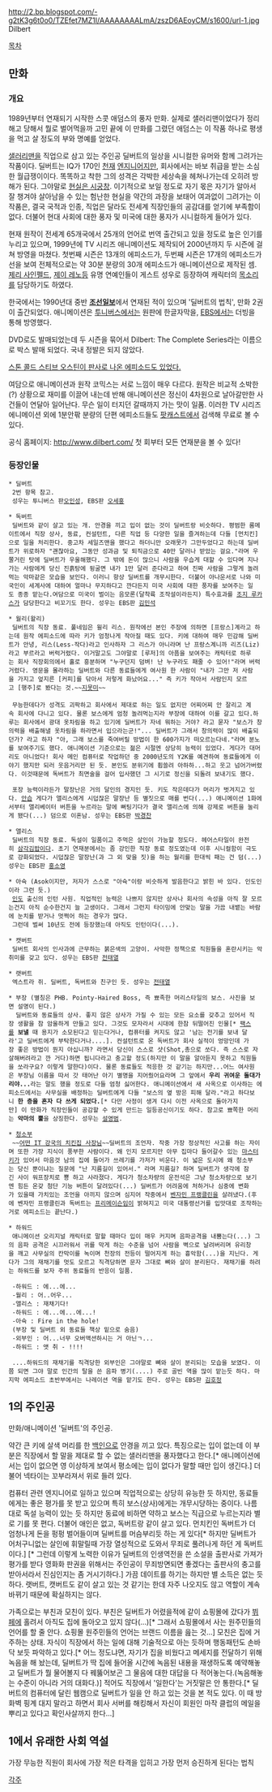 http://2.bp.blogspot.com/-g2tK3g6t0o0/TZEfet7MZ1I/AAAAAAAALmA/zszD6AEoyCM/s1600/url-1.jpg
Dilbert

[[목차]]
== 만화 ==
=== 개요 ===
1989년부터 연재되기 시작한 스콧 애덤스의 풍자 만화. 실제로 샐러리맨이었다가 정리해고 당해서 뭘로 벌어먹을까 고민 끝에 이 만화를 그렸던 애덤스는 이 작품 하나로 평생을 먹고 살 정도의 부와 명예를 얻었다.

[[샐러리맨]]을 직업으로 삼고 있는 주인공 딜버트의 일상을 시니컬한 유머와 함께 그려가는 작품이다. 딜버트는 IQ가 170인 [[천재]] [[엔지니어]]지만, 회사에서는 바보 취급을 받는 소심한 월급쟁이이다. 똑똑하고 착한 그의 성격은 각박한 세상속을 헤쳐나가는데 오히려 방해가 된다. 그야말로 [[현실은 시궁창]]. 이기적으로 보일 정도로 자기 몫은 자기가 알아서 잘 챙겨야 살아남을 수 있는 험난한 현실을 약간의 과장을 보태어 여과없이 그려가는 이 작품은, 결국 국적과 인종, 직업은 달라도 전세계 직장인들의 공감대를 얻기에 부족함이 없다. 더불어 현대 사회에 대한 풍자 및 미국에 대한 풍자가 시니컬하게 들어가 있다. 

현재 원작이 전세계 65개국에서 25개의 언어로 번역 출간되고 있을 정도로 높은 인기를 누리고 있으며, 1999년에 TV 시리즈 애니메이션도 제작되어 2000년까지 두 시즌에 걸쳐 방영을 마쳤다. 첫번째 시즌은 13개의 에피소드가, 두번째 시즌은 17개의 에피소드가 선을 보여 전체적으로는 약 30분 분량의 30개 에피소드가 애니메이션으로 제작된 셈. 
[[제리 사인펠드]], [[제이 레노]]등 유명 연예인들이 게스트 성우로 등장하여 캐릭터의 [[목소리]]를 담당하기도 하였다.

한국에서는 1990년대 중반 '''[[조선일보]]'''에서 연재된 적이 있으며 '딜버트의 법칙', 만화 2권이 출간되었다. 애니메이션은 [[투니버스]]에서는 원판에 한글자막을, [[EBS]]에서는 더빙을 통해 방영했다.  

DVD로도 발매되었는데 두 시즌을 묶어서 Dilbert: The Complete Series라는 이름으로 박스 발매 되었다. 국내 정발은 되지 않았다. 

[http://www.youtube.com/watch?v=sNKLI3orB4Q 스톤 콜드 스티브 오스틴이 판사로 나온 에피소드도 있었다.]

여담으로 애니메이션과 원작 코믹스는 서로 느낌이 매우 다르다. 원작은 비교적 소박한(?) 상황으로 재미를 이끌어 내는데 반해 애니메이션은 정신이 4차원으로 날아갈만한 사건들이 연달아 일어난다. 무슨 일이 터지던 갈때까지 가는 맛이 일품. 이러한 TV 시리즈 에니메이션 외에 1분안팎 분량의 단편 에피소드들도 [[팟캐스트]]에서 검색해 무료로 볼 수 있다.

공식 홈페이지: [[http://www.dilbert.com/]] 첫 회부터 모든 연재분을 볼 수 있다!

=== 등장인물 ===
 * 딜버트
  2번 항목 참고.
  성우는 투니버스 판[[오인성]], EBS판 [[오세홍]]

 * 독버트
  딜버트와 같이 살고 있는 개. 안경을 끼고 입이 없는 것이 딜버트랑 비슷하다. 평범한 룸메이트에서 직장 상사, 동료, 컨설턴트, 다른 직업 등 다양한 일을 즐겨하는데 다들 [먼치킨]으로 일을 처리한다. 중고차 세일즈맨을 했다고 하더니만 오래못가 그만두었다고 하는데 딜버트가 위로하자 "괜찮아요, 그동안 성과금 및 퇴직금으로 40만 달러나 받았는 걸요."라며 우쭐거린 탓에 딜버트가 우울해했다. 그 밖에 돈이 많으니 사람을 우습게 대할 수 있다며 지나가는 사람에게 당신 진흙탕에 뒹굴면 내가 1만 달러 준다라고 하여 진짜 사람을 그렇게 놀려먹는 악마같은 모습을 보인다. 이러니 항상 딜버트를 개무시한다. 더불어 아나운서로 나와 미국인이 세계사에 대하여 얼마나 무지하다고 깐다든지 미국 사회에 대한 풍자를 보여주는 일도 종종 맡는다.여담으로 미국이 벌이는 음모론(달착륙 조작설이라든지) 특수효과를 [[조지 루카스]]가 담당한다고 비꼬기도 한다. 성우는 EBS판 [[김민석]]

 * 월리(왈리)
  딜버트의 직장 동료. 풀네임은 윌리 리스. 원작에선 본인 주장에 의하면 [프랑스]계라고 하는데 원작 에피소드에 따라 키가 엄청나게 작아질 때도 있다. 키에 대하여 매우 민감해 딜버트가 안녕, 리스(Less-작다)라고 인사하자 그 리스가 아니라며 난 프랑스계니까 리즈(Liz)라고 부르라고 버럭거렸다. 이거말고도 그야말로 [루저]의 아픔을 보여주는 캐릭터로 하루는 회사 직장회의에서 홀로 흥분하며 "누구던지 덤벼! 난 누구라도 패줄 수 있어!"라며 버럭거렸다. 영문을 몰라하는 딜버트와 다른 동료들에게 여사원 한 사람이 "내가 그만 저 사람을 가지고 엎지른 [커피]를 닦아서 저렇게 화났어요..." 즉 키가 작아서 사람인지 모르고 [행주]로 봤다는 것.~~[[지못미]]~~
 
  무능한데다가 성격도 괴팍하고 회사에서 제대로 하는 일도 없지만 어찌어찌 안 잘리고 계속 회사에 다니고 있다. 물론 보스에게 엄청 놀려먹는지라 부장에 대하여 이를 갈고 있다.하루는 회사에서 광대 옷차림을 하고 있기에 딜버트가 자네 뭐하는 거야? 라고 묻자 "보스가 창의력을 배출해낼 옷차림을 하라면서 입으라는군!"... 딜버트가 그래서 창의력이 많이 배출되던가? 라고 하자 "아, 그래 보스를 죽여버릴 방법이 한 600가지가 떠오르는다네."라며 분노를 보여주기도 했다. 애니메이션 기준으로는 젊은 시절엔 상당히 능력이 있었다. 게다가 대머리도 아니었다! 회사 메인 컴퓨터로 작업하던 중 2000년도의 Y2K를 예견하여 동료들에게 이야기 했지만 되러 웃음거리만 된 듯. 본인도 분위기에 휩쓸려 아하하...하고 웃고 넘어가버렸다. 이것때문에 독버트가 최면술을 걸어 입사했던 그 시기로 정신을 되돌려 보내기도 했다.

  포장 능력이라든가 말장난은 거의 달인의 경지인 듯. 키도 작은데다가 머리가 벗겨지고 있다. [[안습]] 게다가 앨리스에게 시덥잖은 말장난 등 별짓으로 매를 번다(...) 애니메이션 1화에서부터 앨리베이터 버튼을 누르라는 말에 뻐팅기다가 결국 앨리스에 의해 강제로 버튼을 눌리게 됐다(...) 덤으로 이혼남. 성우는 EBS판 [[박경찬]]

 * 앨리스
  딜버트의 직장 동료. 독설이 일품이고 주먹은 살인이 가능할 정도다. 헤어스타일이 완전히 [[삼각김밥]]이다. 초기 연재분에서는 좀 강인한 직장 동료 정도였는데 이후 시니컬함이 극도로 강화되었다. 시덥잖은 말장난(과 그 외 맞을 짓)을 하는 월리를 한대씩 패는 건 덤(...)성우는 EBS판 [[홍소영]]

 * 아슉 (Asok이지만, 저자가 스스로 "아슉"이랑 비슷하게 발음한다고 밝힌 바 있다. 인도인이라 그런 듯.)
  [[인도]] 출신의 인턴 사원. 직업적인 능력은 나쁘지 않지만 상사나 회사의 속성을 아직 잘 모르는건지 아직 순수한건지 늘 고생이다. 그래서 그런지 타이밍에 안맞는 말을 가끔 내뱉는 바람에 눈치를 받거나 멋쩍어 하는 경우가 많다.
  그런데 벌써 10년도 전에 등장했는데 아직도 인턴이다(...).

 * 캣버트
  딜버트 회사의 인사과에 근무하는 붉은색의 고양이. 사악한 정책으로 직원들을 혼란시키는 악취미를 갖고 있다. 성우는 EBS판 [[전태열]]

 * 랫버트
  엑스트라 쥐. 딜버트, 독버트와 친구인 듯. 성우는 [[전태열]]

 * 부장 (별칭은 PHB. Pointy-Haired Boss, 즉 뾰족한 머리스타일의 보스. 사진을 보면 설명이 된다.)
   딜버트와 동료들의 상사. 좋지 않은 상사가 가질 수 있는 모든 요소를 갖추고 있어서 직장 생활을 참 암울하게 만들고 있다. 그것도 모자라서 시대에 한참 뒤떨어진 인물[* [[팩스]]를 '''보낼''' 때 용지가 소모된다고 믿는다거나, 컴퓨터를 켜지도 않고 '남는 전기를 보내 달라'고 딜버트에게 부탁한다거나....]. 컨설턴트로 온 독버트가 회사 실적이 엉망인데 가장 좋은 방법이 뭔지 아십니까? 라면서 당신이 스스로 샷(Shot,총으로 쏘다. 즉 스스로 자살해버려라고 깐 거다)하면 됩니다라고 충고할 정도(하지만 이 말을 알아듣지 못하고 직원들을 쏘라구요? 이렇게 말한다)이다. 물론 동료들도 적응한 것 같기는 하지만...어느 여사원은 부장님 이름을 따서 갓 태어난 아기 별명을 지어줬어요라며 그 앞에서 '''우리 귀여운 돌대가리야...'''라는 말도 했을 정도로 다들 엄청 싫어한다. 애니메이션에서 새 사옥으로 이사하는 에피소드에서는 사무실을 배정하는 딜버트에게 다들 "보스의 옆 방은 피해 달라."라고 하다보니 '''한 층을 혼자 다 쓰게 되었다.'''[* 다만 사정이 생겨 다시 이전 사옥으로 돌아가지만] 이 만화가 직장인들이 공감할 수 있게 만드는 일등공신이기도 하다. 참고로 뾰쪽한 머리는 '''악마의 뿔'''을 상징한다. 성우는 [[설영범]].

 * [[청소부]]
  ~~[[어떤 IT 강국의 치킨집 사장님]]~~딜버트의 조언자. 작중 가장 정상적인 사고를 하는 자이며 또한 가장 지식이 풍부한 사람이다. 왜 인지 모르지만 아무 집마다 들어갈수 있는 [[마스터키]]가 있어서 마음것 남의 집에 들어가 쓰레기를 가저가 비운다. 이 넓은 도시에 왜 청소부는 당신 뿐이냐는 질문에 "난 지름길이 있어서." 라며 지름길? 하며 딜버트가 생각에 잠긴 사이 워프장치로 뿅 하고 사라졌다. 게다가 청소차량의 운전석은 그냥 청소차량으로 보기엔 힘든 온갖 첨단 기능 버튼이 달려있다(...) 딜버트가 어려움에 처하거나 심중에 변화가 있을때 가치있는 조언을 아끼지 않으며 심지어 작중에서 [[벤자민 프랭클린]]을 살려냈다.(후에 벤자민 프랭클린과 독버트는 [[프리메이슨]]임이 밝혀지고 미국 대통령선거를 입맛대로 조작하는거로 에피소드는 끝난다.)

 * 하워드
  애니메이션 오리지널 캐릭터로 말할 때마다 입이 매우 커지며 음파공격을 내뿜는다(...) 그의 음파 공격은 시끄러워서 귀를 막게 하는 수준을 넘어 사람을 벽으로 날려버리며 유리창을 깨고 사무실의 칸막이를 녹이며 천장의 전등이 떨어지게 하는 흉악함(...)을 지닌다. 게다가 그의 재채기를 멋도 모르고 직격당하면 문자 그대로 뼈와 살이 분리된다. 재채기를 하려는 하워드를 보자 주위 동료들의 반응이 일품.

  -하워드 : 에...에...
  -월리 : 어..어우...
  -앨리스 : 재채기다!
  -하워드 : 에...에...에...!
  -아슉 : Fire in the hole!
  (부장 및 딜버트 외 동료들 책상 밑으로 숨음)
  -외부인 : 어...너무 오버액션하시는 거 아닌ㄱ...
  -하워드 : 앳 취 - !!!!

  ....하워드의 재채기를 직격당한 외부인은 그야말로 뼈와 살이 분리되는 모습을 보였다. 이쯤 되면 그야 말로 인간의 탈을 쓴 음파 병기(....) 주로 골빈 역을 많이 맡는듯 하다. 마지막 에피소드 초반부에서는 나레이션 역을 맡기도 한다. 성우는 EBS판 [[김호정]]

== 1의 주인공 ==
만화/애니메이션 '딜버트'의 주인공.

약간 큰 키에 살색 머리를 한 [[백인]]으로 안경을 끼고 있다. 특징으로는 입이 없는데 이 부분은 직장에서 할 말을 제대로 할 수 없는 샐러리맨을 풍자했다고 한다.[* 애니메이션에서는 입이 없으면 영 이상하게 보여서 평소에는 입이 없다가 말할 때만 입이 생긴다.] 더불어 넥타이는 꼬부라져서 위로 들려 있다.

컴퓨터 관련 엔지니어로 일하고 있으며 직업적으로는 상당히 유능한 듯 하지만, 동료들에게는 좋은 평가를 못 받고 있으며 특히 보스(상사)에게는 개무시당하는 중이다. 나름대로 독설 능력이 있는 듯 하지만 동료에 비하면 약하고 보스는 직급으로 누르는지라 별로 기를 못 편다. 더불어 애인은 없고, 독버트랑 같이 살고 있다. 먼치킨인 독버트가 더 엄청나게 돈을 펑펑 벌어들이며 딜버트를 머슴부리듯 하는 게 있다[* 하지만 딜버트가 어처구니없는 살인에 휘말릴때 가장 열성적으로 도와서 무죄로 풀려나게 하던 게 독버트이다.] [* 그런데 이렇게 노력한 이유가 딜버트의 인생역전을 쓴 소설을 출판사로 가져가 평가를 받다 영화화 판권을 위해서는 주인공이 무죄방면되면 좋겠다는 출판사의 충고를 받아서라서 진심인지는 좀 거시기하다.] 가끔 데이트를 하기는 하지만 별 소득은 없는 듯하다. 랫버트, 캣버트도 같이 살고 있는 것 같기는 한데 자주 나오지도 않고 역할이 계속 바뀌기 때문에 확실하지는 않다.

가족으로는 부친과 모친이 있다. 부친은 딜버트가 어렸을적에 같이 쇼핑몰에 갔다가 [[뷔페]]에 홀려서 아직도 집에 돌아오고 있지 않다(...)[* 그래서 쇼핑몰에서 사는 원주민들의 언어를 할 줄 안다. 쇼핑몰 원주민들의 언어는 브랜드 이름을 읊는 것...] 모친은 집에 거주하는 상태. 자식이 직장에서 하는 일에 대해 기술적으로 아는 듯하며 행동패턴도 손바닥 보듯 파악하고 있다.[* 어느 정도냐면, 자기가 집을 비웠다고 메세지를 전달하기 위해 녹음을 해 놨는데, 딜버트가 딱 집에 들어올 시간에 녹음된 내용을 재생하도록 예약해놓고 딜버트가 뭘 물어볼지 다 꿰뚫어보곤 그 물음에 대한 대답을 다 적어놓는다.(녹음해놓는 수준이 아니라 거의 대화다.)] 적어도 직장에서 '일한다'는 거짓말은 안 통한다.[* 딜버트의 컴퓨터에 달린 웹캠으로 딜버트가 일을 안 하고 있는 것을 본 적도 있다. 이 때 방화벽 핑계 대지 말라고 하면서 회사 서버를 해킹해서 자신이 회원인 마작 클럽의 메일을 뿌리고 있다고 확인사살까지 한다...]

== 1에서 유래한 사회 역설 ==
가장 무능한 직원이 회사에 가장 적은 타격을 입히고 가장 먼저 승진하게 된다는 법칙

[[각주]]

